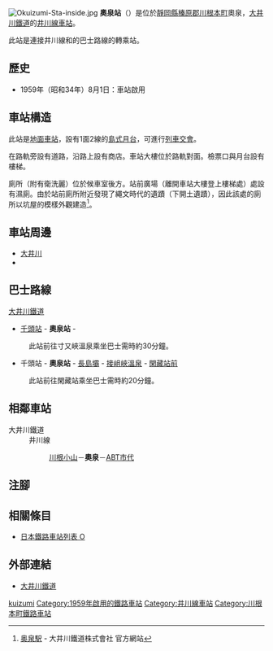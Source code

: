 {{NoteTA|G1=Transport
|T=zh-hans:奥泉站;zh-hk:奧泉站;zh-tw:奧泉車站;
|1=zh-hans:奥泉站;zh-hk:奧泉站;zh-tw:奧泉車站;
}}
{{Infobox station
|公司色 = #ff4f00
|站名 = 奧泉
|圖片 = Okuizumi-Sta.jpg
|圖片說明 = 車站大樓
|日文原名 = 奥泉
|平假名 = おくいずみ
|羅馬拼音 = OKUIZUMI
|副站名 = 
|電報略號 = 
|所在地 = {{JPN}}[[靜岡縣|靜岡縣]][[榛原郡|榛原郡]][[川根本町|川根本町]]奧泉
|座標 = {{coord|35|8|58.91|N|138|8|51.89|E|type:railwaystation_region:JP-24|display=inline,title}}
|車站構造 = [[地面車站|地面車站]]
|月台配置 = 1面2線
|啟用年月日 = 1959年（昭和34年）8月1日
|廢站年月日 = 
|乘客人數 = 43
|上下車人次 = 
|統計年度 = 2018
|轉車 = 
|全寬備註 = 海拔：369米
|adjacent = {{Adjacent stations|system=大井川鐵道|line=井川線|left=川根小山|right=ABT市代|note-left=1.7km|note-mid=距離[[千頭站|千頭]]7.5km|note-right=2.4km}}
}}
[[File:Okuizumi-Sta-inside.jpg|thumb]]
'''奧泉站'''（{{jpn|j=奥泉駅|hg=おくいずみえき|rm=Okuizumi eki|f=y}}）是位於[[靜岡縣|靜岡縣]][[榛原郡|榛原郡]][[川根本町|川根本町]]奧泉，[[大井川鐵道|大井川鐵道]]的[[井川線|井川線]][[鐵路車站|車站]]。

此站是連接井川線和{{Translink|ja|寸又峡|寸又峽}}的巴士路線的轉乘站。

== 歷史 ==
* 1959年（昭和34年）8月1日：車站啟用

== 車站構造 ==
此站是[[地面車站|地面車站]]，設有1面2線的[[島式月台|島式月台]]，可進行[[列車交會|列車交會]]。

在路軌旁設有道路，沿路上設有商店。車站大樓位於路軌對面。檢票口與月台設有樓梯。

廁所（附有衛洗麗）位於候車室後方。站前廣場（離開車站大樓登上樓梯處）處設有濕廁。由於站前廁所附近發現了繩文時代的遺蹟（下開土遺蹟），因此該處的廁所以坑屋的模樣外觀建造<ref>[http://www.oigawa-railway.co.jp/abt_station_06okuizumi.html 奥泉駅] {{Wayback|url=http://www.oigawa-railway.co.jp/abt_station_06okuizumi.html |date=20150317152724 }}{{ja icon}} - 大井川鐵道株式會社 官方網站</ref>。

== 車站周邊 ==
* [[大井川|大井川]]
* {{Translink|ja|静岡県道77号川根寸又峡線|靜岡縣道77號川根寸又峽線}}

== 巴士路線 ==
;[[大井川鐵道#巴士事業|大井川鐵道]]
*[[千頭站|千頭站]] - '''奧泉站''' - {{Translink|ja|寸又峡温泉|寸又峽溫泉}}
:此站前往寸又峽溫泉乘坐巴士需時約30分鐘。
* 千頭站 - '''奧泉站''' - [[長島壩站|長島壩]] - [[接岨峽溫泉站|接岨峽溫泉]] - [[閑藏站|閑藏站前]]
:此站前往閑藏站乘坐巴士需時約20分鐘。

== 相鄰車站 ==
; 大井川鐵道
: 井川線
:: [[川根小山站|川根小山]]－'''奧泉'''－[[ABT市代站|ABT市代]]
== 注腳 ==
{{Reflist}}
== 相關條目 ==
{{commonscat|Okuizumi Station}}
* [[日本鐵路車站列表_O|日本鐵路車站列表 O]]
== 外部連結 ==
* [http://www.oigawa-railway.co.jp/ 大井川鐵道] {{Wayback|url=http://www.oigawa-railway.co.jp/ |date=20210817233110 }}{{ja icon}}
{{井川線}}
{{DEFAULTSORT:Okuizumi}}
[[Category:日本鐵路車站_O|kuizumi]]
[[Category:1959年啟用的鐵路車站|Category:1959年啟用的鐵路車站]]
[[Category:井川線車站|Category:井川線車站]]
[[Category:川根本町鐵路車站|Category:川根本町鐵路車站]]